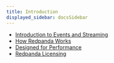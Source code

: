 ```yaml
---
title: Introduction
displayed_sidebar: docsSidebar
---
```


<head>
    <meta name="title" content="Introduction | Redpanda Docs"/>
    <meta name="description" content="Introduction index page."/>
</head>

- [Introduction to Events and Streaming](./intro-to-events)
- [How Redpanda Works](./architecture)
- [Designed for Performance](./autotune)
- [Redpanda Licensing](./licenses)